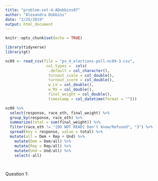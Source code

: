 ```yaml
---
title: "problem-set-4-ADobbins97"
author: "Alexandra Dobbins"
date: "2/25/2019"
output: html_document
---
```


```r
knitr::opts_chunk$set(echo = TRUE)

library(tidyverse)
library(gt)

nc09 <- read_csv(file = "ps_4_elections-poll-nc09-3.csv", 
                  col_types =  cols(
                   .default = col_character(),
                   turnout_scale = col_double(),
                   turnout_score = col_double(),
                   w_LV = col_double(),
                   w_RV = col_double(),
                   final_weight = col_double(),
                   timestamp = col_datetime(format = "")))

```


```r
nc09 %>% 
  select(response, race_eth, final_weight) %>%
  group_by(response, race_eth) %>% 
  summarize(total = sum(final_weight)) %>% 
  filter(race_eth != "[DO NOT READ] Don't know/Refused", "3") %>% 
  spread(key = response, value = total) %>% 
  mutate(all = Dem + Rep + Und) %>% 
    mutate(Dem = Dem/all) %>% 
    mutate(Rep = Rep/all) %>% 
    mutate(Und = Und/all) %>% 
    select(-all)




```

Question 1:

